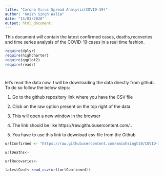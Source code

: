 ```yaml
---
title: "Corona Virus Spread Analysis(COVID-19)"
author: "Anish Singh Walia"
date: "15/03/2020"
output: html_document
---
```


This document will contain the latest confirmed cases, deaths,recoveries and time series analysis of the COVID-19 cases in a real time fashion.

```r


require(dplyr)
require(highcharter)
require(ggplot2)
require(readr)




```


let's read the data now. I will be downloading the data directly from github. To do so follow the below steps:

1. Go to the github repository link where you have the CSV file

2. Click on the raw option present on the top right of the data

3. This will open a new window in the browser

4. The link should be like https://raw.githubusercontent.com/..

5. You have to use this link to download csv file from the Github


```r

urlConfirmed <- "https://raw.githubusercontent.com/anishsingh20/COVID-19/master/csse_covid_19_data/csse_covid_19_time_series/time_series_19-covid-Confirmed.csv"

urlDeaths<-

urlRecoveries<-

latestConf<-read_csv(url(urlConfirmed))


```